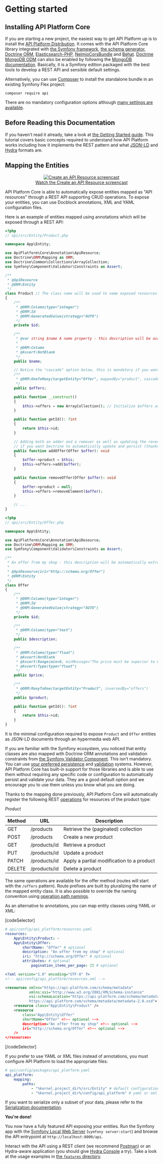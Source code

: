 # Getting started

## Installing API Platform Core

If you are starting a new project, the easiest way to get API Platform up is to install the [API Platform Distribution](../distribution/index.md).
It comes with the API Platform Core library integrated with [the Symfony framework](https://symfony.com), [the schema generator](../schema-generator/),
[Doctrine ORM](https://www.doctrine-project.org), [Elasticsearch-PHP](https://www.elastic.co/guide/en/elasticsearch/client/php-api/current/index.html),
[NelmioCorsBundle](https://github.com/nelmio/NelmioCorsBundle) and [Behat](http://behat.org).
[Doctrine MongoDB ODM](https://www.doctrine-project.org/projects/mongodb-odm.html) can also be enabled by following the [MongoDB documentation](mongodb.md).
Basically, it is a Symfony edition packaged with the best tools to develop a REST API and sensible default settings.

Alternatively, you can use [Composer](http://getcomposer.org) to install the standalone bundle in an existing Symfony Flex
project:

`composer require api`

There are no mandatory configuration options although [many settings are available](configuration.md).

## Before Reading this Documentation

If you haven't read it already, take a look at [the Getting Started guide](../distribution/index.md).
This tutorial covers basic concepts required to understand how API Platform works including how it implements the REST pattern
and what [JSON-LD](http://json-ld.org/) and [Hydra](http://www.hydra-cg.com/) formats are.

## Mapping the Entities

<p align="center" class="symfonycasts"><a href="https://symfonycasts.com/screencast/api-platform/api-resource?cid=apip"><img src="../distribution/images/symfonycasts-player.png" alt="Create an API Resource screencast"/><br />Watch the Create an API Resource screencast</a></p>

API Platform Core is able to automatically expose entities mapped as "API resources" through a REST API supporting CRUD
operations.
To expose your entities, you can use Docblock annotations, XML and YAML configuration files.

Here is an example of entities mapped using annotations which will be exposed through a REST API:

```php
<?php
// api/src/Entity/Product.php

namespace App\Entity;

use ApiPlatform\Core\Annotation\ApiResource;
use Doctrine\ORM\Mapping as ORM;
use Doctrine\Common\Collections\ArrayCollection;
use Symfony\Component\Validator\Constraints as Assert;

/**
 * @ApiResource
 * @ORM\Entity
 */
class Product // The class name will be used to name exposed resources
{
    /**
     * @ORM\Column(type="integer")
     * @ORM\Id
     * @ORM\GeneratedValue(strategy="AUTO")
     */
    private $id;

    /**
     * @var string $name A name property - this description will be available in the API documentation too.
     *
     * @ORM\Column
     * @Assert\NotBlank
     */
    public $name;

    // Notice the "cascade" option below, this is mandatory if you want Doctrine to automatically persist the related entity
    /**
     * @ORM\OneToMany(targetEntity="Offer", mappedBy="product", cascade={"persist"})
     */
    public $offers;

    public function __construct()
    {
        $this->offers = new ArrayCollection(); // Initialize $offers as a Doctrine collection
    }

    public function getId(): ?int
    {
        return $this->id;
    }

    // Adding both an adder and a remover as well as updating the reverse relation is mandatory
    // if you want Doctrine to automatically update and persist (thanks to the "cascade" option) the related entity
    public function addOffer(Offer $offer): void
    {
        $offer->product = $this;
        $this->offers->add($offer);
    }

    public function removeOffer(Offer $offer): void
    {
        $offer->product = null;
        $this->offers->removeElement($offer);
    }

    // ...
}
```

```php
<?php
// api/src/Entity/Offer.php

namespace App\Entity;

use ApiPlatform\Core\Annotation\ApiResource;
use Doctrine\ORM\Mapping as ORM;
use Symfony\Component\Validator\Constraints as Assert;

/**
 * An offer from my shop - this description will be automatically extracted from the PHPDoc to document the API.
 *
 * @ApiResource(iri="http://schema.org/Offer")
 * @ORM\Entity
 */
class Offer
{
    /**
     * @ORM\Column(type="integer")
     * @ORM\Id
     * @ORM\GeneratedValue(strategy="AUTO")
     */
    private $id;

    /**
     * @ORM\Column(type="text")
     */
    public $description;

    /**
     * @ORM\Column(type="float")
     * @Assert\NotBlank
     * @Assert\Range(min=0, minMessage="The price must be superior to 0.")
     * @Assert\Type(type="float")
     */
    public $price;

    /**
     * @ORM\ManyToOne(targetEntity="Product", inversedBy="offers")
     */
    public $product;

    public function getId(): ?int
    {
        return $this->id;
    }
}
```

It is the minimal configuration required to expose `Product` and `Offer` entities as JSON-LD documents through an hypermedia
web API.

If you are familiar with the Symfony ecosystem, you noticed that entity classes are also mapped with Doctrine ORM annotations
and validation constraints from [the Symfony Validator Component](http://symfony.com/doc/current/book/validation.html).
This isn't mandatory. You can use [your preferred persistence](data-providers.md) and [validation](validation.md) systems.
However, API Platform Core has built-in support for those libraries and is able to use them without requiring any specific
code or configuration to automatically persist and validate your data. They are a good default option and we encourage you to use
them unless you know what you are doing.

Thanks to the mapping done previously, API Platform Core will automatically register the following REST [operations](operations.md)
for resources of the product type:

_Product_

| Method | URL            | Description                               |
| ------ | -------------- | ----------------------------------------- |
| GET    | /products      | Retrieve the (paginated) collection       |
| POST   | /products      | Create a new product                      |
| GET    | /products/id | Retrieve a product                        |
| PUT    | /products/id | Update a product                          |
| PATCH  | /products/id | Apply a partial modification to a product |
| DELETE | /products/id | Delete a product                          |

The same operations are available for the offer method (routes will start with the `/offers` pattern).
Route prefixes are built by pluralizing the name of the mapped entity class.
It is also possible to override the naming convention using [operation path namings](operation-path-naming.md).

As an alternative to annotations, you can map entity classes using YAML or XML:

[codeSelector]

```yaml
# api/config/api_platform/resources.yaml
resources:
    App\Entity\Product: ~
    App\Entity\Offer:
        shortName: "Offer" # optional
        description: "An offer from my shop" # optional
        iri: "http://schema.org/Offer" # optional
        attributes: # optional
            pagination_items_per_page: 25 # optional
```

```xml
<?xml version="1.0" encoding="UTF-8" ?>
<!-- api/config/api_platform/resources.xml -->

<resources xmlns="https://api-platform.com/schema/metadata"
           xmlns:xsi="http://www.w3.org/2001/XMLSchema-instance"
           xsi:schemaLocation="https://api-platform.com/schema/metadata
           https://api-platform.com/schema/metadata/metadata-2.0.xsd">
    <resource class="App\Entity\Product" />
    <resource
        class="App\Entity\Offer"
        shortName="Offer" <!-- optional -->
        description="An offer from my shop" <!-- optional -->
        iri="http://schema.org/Offer" <!-- optional -->
    />
</resources>
```

[/codeSelector]

If you prefer to use YAML or XML files instead of annotations, you must configure API Platform to load the appropriate files:

```yaml
# api/config/packages/api_platform.yaml
api_platform:
    mapping:
        paths:
            - "%kernel.project_dir%/src/Entity" # default configuration for annotations
            - "%kernel.project_dir%/config/api_platform" # yaml or xml directory configuration
```

If you want to serialize only a subset of your data, please refer to the [Serialization documentation](serialization.md).

**You're done!**

You now have a fully featured API exposing your entities.
Run the Symfony app with the [Symfony Local Web Server](https://symfony.com/doc/current/setup/symfony_server.html) (`symfony server:start`) and browse the API entrypoint at `http://localhost:8000/api`.

Interact with the API using a REST client (we recommend [Postman](https://www.getpostman.com/)) or an Hydra-aware application
(you should give [Hydra Console](https://github.com/lanthaler/HydraConsole) a try). Take
a look at the usage examples in [the `features` directory](https://github.com/api-platform/core/tree/main/features).
